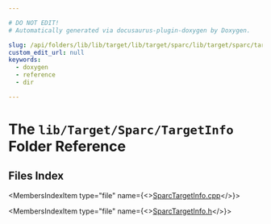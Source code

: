 ```yaml
---

# DO NOT EDIT!
# Automatically generated via docusaurus-plugin-doxygen by Doxygen.

slug: /api/folders/lib/lib/target/lib/target/sparc/lib/target/sparc/targetinfo
custom_edit_url: null
keywords:
  - doxygen
  - reference
  - dir

---
```





# The `lib/Target/Sparc/TargetInfo` Folder Reference

<DoxygenPage pluginConfig={pluginConfig}>



## Files Index

<MembersIndex>

<MembersIndexItem
  type="file"
  name={<><a href="/docs/api/files/lib/lib/target/lib/target/sparc/lib/target/sparc/targetinfo/sparctargetinfo-cpp">SparcTargetInfo.cpp</a></>}>
</MembersIndexItem>

<MembersIndexItem
  type="file"
  name={<><a href="/docs/api/files/lib/lib/target/lib/target/sparc/lib/target/sparc/targetinfo/sparctargetinfo-h">SparcTargetInfo.h</a></>}>
</MembersIndexItem>

</MembersIndex>


</DoxygenPage>

